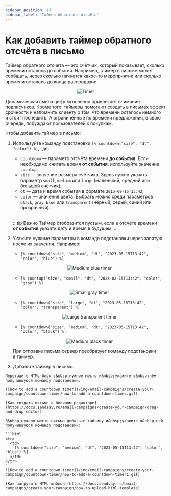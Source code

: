 ```yaml
---
sidebar_position: 13
sidebar_label: 'Таймер обратного отсчёта'
---
```



# Как добавить таймер обратного отсчёта в письмо

Таймер обратного отсчета — это счётчик, который показывает, сколько времени осталось до&nbsp;события. Например, таймер в&nbsp;письме может сообщать, через сколько начнется какое-то мероприятие&nbsp;или сколько времени осталось до&nbsp;конца распродажи:

<p align="center">
  <img src={timer} alt="Timer" />
</p>

Динамическая смена цифр мгновенно привлекает внимание подписчиков. Кроме того, таймеры помогают создать в&nbsp;письмах эффект срочности и&nbsp;напомнить клиенту о&nbsp;том, что времени осталось немного и&nbsp;стоит поспешить. А&nbsp;ограниченные по&nbsp;времени предложения, в&nbsp;свою очередь, побуждают пользователей к&nbsp;покупкам.

Чтобы добавить таймер в&nbsp;письмо:

1. Используйте команду подстановки `[% countdown("size", "dt", "color") %]`, где:

   - `countdown` &mdash; параметр отсчёта времени **до&nbsp;события**. Если необходимо считать время **от&nbsp;события**, используйте значение `countup`;
   - `size` &mdash; значение размера счётчика. Здесь нужно указать параметр `small`, `medium` или `large` (маленький, средний или большой счётчик);
   - `dt` &mdash; дата и&nbsp;время события в&nbsp;формате `2015-09-15T13:42`;
   - `color` &mdash; значение цвета. Выбрать можно среди параметров `black`, `gray`, `blue` или `transparent` (чёрный, серый, синий или прозрачный).<br/><br/>

   :::tip Важно
   Таймер отобразится пустым, если в&nbsp;отсчёте времени **от&nbsp;события** указать дату и&nbsp;время в&nbsp;будущем.
   :::

2. Укажите нужные параметры в&nbsp;команде подстановки через запятую после их&nbsp;значения. Например:

   - `[% countdown("size", "medium", "dt", "2023-05-15T13:42", "color", "blue") %]`

   <p align="center">
     <img src={mediumBlueTimer} alt="Medium blue timer" />
   </p>

   - `[% countup("size", "small", "dt", "2023-02-15T13:42", "color", "gray") %]`

   <p align="center">
     <img src={smallGrayTimer} alt="Small gray timer" />
   </p>

   - `[% countdown("size", "large", "dt", "2023-05-15T13:42", "color", "transparent") %]`

   <p align="center">
     <img src={largeTransparentTimer} alt="Large transparent timer" />
   </p>

   - `[% countdown("size", "medium", "dt", "2023-05-15T13:42", "color", "black") %]`

   <p align="center">
     <img src={mediumBlackTimer} alt="Medium black timer" />
   </p>

   При отправке письма сервер преобразует команду подстановки в&nbsp;таймер.

3. Добавьте таймер в&nbsp;письмо.

  <Tabs>
  <TabItem value="key1" label="В блочном редакторе" default>

    Перетащите HTML-блок в&nbsp;нужное место и&nbsp;укажите в&nbsp;нём получившуюся команду подстановки.

    ![How to add a countdown timer](/img/email-campaigns/create-your-campaign/countdown-timer/how-to-add-a-countdown-timer.gif)

    [Как создать письмо в блочном редакторе](https://docs.sendsay.ru/email-campaigns/create-your-campaign/drag-and-drop-editor)

  </TabItem>
  <TabItem value="key2" label="В HTML-редакторе">

    В&nbsp;нужном месте письма добавьте таблицу и&nbsp;укажите в&nbsp;ней получившуюся команду подстановки:

    ```html
    <tr>
      <td>
        [% countdown("size", "medium", "dt", "2023-05-15T13:42", "color", "blue") %]
      </td>
    </tr>
    ```
    ![How to add a countdown timer](/img/email-campaigns/create-your-campaign/countdown-timer/how-to-add-a-countdown-timer1.gif)

    [Как загрузить HTML-шаблон](https://docs.sendsay.ru/email-campaigns/create-your-campaign/how-to-upload-html-template)

  </TabItem>
  </Tabs>

